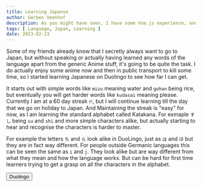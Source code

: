 ```yaml
---
title: Learning Japanse
author: Gerben Veenhof
description: As you might have seen, I have some Vue.js experience, and I am also good on the way on learning the composition API in Vue version 3.0.
tags: [ Language, Japan, Learning ]
date: 2023-02-23
---
```


Some of my friends already know that I secretly always want to go to Japan, but without speaking or actually having learned any words of the language apart from the generic Anime stuff, it's going to be quite the task. 
I do actually enjoy some anime now and then in public transport to kill some time, so I started learning Japanese on Duolingo to see how far I can get.

It starts out with simple words like `mizu` meaning water and `gohan` being rice, but eventually you will get harder words like `kudasai` meaning please.
Currently I am at a 60 day streak 🔥, but I will continue learning till the day that we go on holiday to Japan. And Maintaining the streak is "easy" for now, as I am learning the standard alphabet called Katakana.
For exmaple `すし` being `su` and `shi` and more simple characters alike, but actually starting to hear and recognise the characters is harder to master.

For example the letters `ち` and `ら` look alike in DuoLingo, just as `は` and `ほ` but they are in fact way different.
For people outside Germanic languages this can be seen the same as `i` and `j`. They look alike but are way different from what they mean and how the language works. 
But can be hard for first time learners trying to get a grasp on all the characters in the alphabet.

<FlexCenter>
    <Button href="https://www.duolingo.com/" icon="arcticons:duolingo-alt">Duolingo</Button>
</FlexCenter>